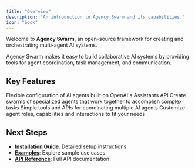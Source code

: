 ```yaml
---
title: "Overview"
description: "An introduction to Agency Swarm and its capabilities."
icon: "book"
---
```


Welcome to **Agency Swarm**, an open-source framework for creating and orchestrating multi-agent AI systems.

<Info>
Agency Swarm makes it easy to build collaborative AI systems by providing tools for agent coordination, task management, and communication.
</Info>

## Key Features

<CardGroup cols={2}>
  <Card title="Modular Architecture" icon="cubes">
    Flexible configuration of AI agents built on OpenAI's Assistants API
  </Card>
  <Card title="Multi-Agent Collaboration" icon="users">
    Create swarms of specialized agents that work together to accomplish complex tasks
  </Card>
  <Card title="Easy Integration" icon="plug">
    Simple tools and APIs for coordinating multiple AI agents
  </Card>
  <Card title="Extensible Framework" icon="code">
    Customize agent roles, capabilities and interactions to fit your needs
  </Card>
</CardGroup>


## Next Steps
  - **[Installation Guide](../getting-started/installation)**: Detailed setup instructions
  - **[Examples](../examples)**: Explore sample use cases
  - **[API Reference](../api-reference/api-reference)**: Full API documentation

